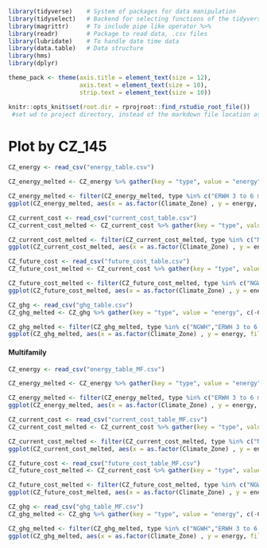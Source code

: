 
```r
library(tidyverse)    # System of packages for data manipulation 
library(tidyselect)   # Backend for selecting functions of the tidyverse
library(magrittr)     # To include pipe like operator %>%
library(readr)        # Package to read data, .csv files
library(lubridate)    # To handle date time data
library(data.table)   # Data structure 
library(hms)
library(dplyr)

theme_pack <- theme(axis.title = element_text(size = 12),
                    axis.text = element_text(size = 10),
                    strip.text = element_text(size = 10))
```

```r
knitr::opts_knit$set(root.dir = rprojroot::find_rstudio_root_file())
 #set wd to project directory, instead of the markdown file location as the directory
```

# Plot by CZ_145
```r
CZ_energy <- read_csv("energy_table.csv")
```

```r
CZ_energy_melted <- CZ_energy %>% gather(key = "type", value = "energy", c(-Climate_Zone))
```


```r
CZ_energy_melted <- filter(CZ_energy_melted, type %in% c("ERWH 3 to 6 mixed","ERWH 10 to 1 mixed","HPWH 10 to 1 mixed","HPWH 3 to 6 mixed"))
ggplot(CZ_energy_melted, aes(x = as.factor(Climate_Zone) , y = energy, fill = type)) + geom_bar(stat="identity", position=position_dodge()) + theme_gray(base_size = 13) + labs(x = "Climate Zone", y = "Energy (kWh/year)") + scale_fill_brewer(palette = "Set1")
```
```r
CZ_current_cost <- read_csv("current_cost_table.csv")
CZ_current_cost_melted <- CZ_current_cost %>% gather(key = "type", value = "energy", c(-Climate_Zone))
```

```r
CZ_current_cost_melted <- filter(CZ_current_cost_melted, type %in% c("NGWH","ERWH 3 to 6 mixed","ERWH 10 to 1 mixed","HPWH 10 to 1 mixed","HPWH 3 to 6 mixed"))
ggplot(CZ_current_cost_melted, aes(x = as.factor(Climate_Zone) , y = energy, fill = type)) + geom_bar(stat="identity", position=position_dodge()) + theme_gray(base_size = 13) + labs(x = "Climate Zone", y = "Cost ($/year)") + scale_fill_brewer(palette = "Set1")
```

```r
CZ_future_cost <- read_csv("future_cost_table.csv")
CZ_future_cost_melted <- CZ_current_cost %>% gather(key = "type", value = "energy", c(-Climate_Zone))
```

```r
CZ_future_cost_melted <- filter(CZ_future_cost_melted, type %in% c("NGWH","ERWH 3 to 6 mixed","ERWH 10 to 1 mixed","HPWH 10 to 1 mixed","HPWH 3 to 6 mixed"))
ggplot(CZ_future_cost_melted, aes(x = as.factor(Climate_Zone) , y = energy, fill = type)) + geom_bar(stat="identity", position=position_dodge()) + theme_gray(base_size = 13) + labs(x = "Climate Zone", y = "Cost ($/year)") + scale_fill_brewer(palette = "Set1")
```

```r
CZ_ghg <- read_csv("ghg_table.csv")
CZ_ghg_melted <- CZ_ghg %>% gather(key = "type", value = "energy", c(-Climate_Zone))
```

```r
CZ_ghg_melted <- filter(CZ_ghg_melted, type %in% c("NGWH","ERWH 3 to 6 mixed","ERWH 10 to 1 mixed","HPWH 10 to 1 mixed","HPWH 3 to 6 mixed"))
ggplot(CZ_ghg_melted, aes(x = as.factor(Climate_Zone) , y = energy, fill = type)) + geom_bar(stat="identity", position=position_dodge()) + theme_gray(base_size = 13) + labs(x = "Climate Zone", y = "GHG Emissions (lb CO2/year)") + scale_fill_brewer(palette = "Set1")
```




#### Multifamily 

```r
CZ_energy <- read_csv("energy_table_MF.csv")
```

```r
CZ_energy_melted <- CZ_energy %>% gather(key = "type", value = "energy", c(-Climate_Zone))
```


```r
CZ_energy_melted <- filter(CZ_energy_melted, type %in% c("ERWH 3 to 6 mixed","ERWH 10 to 1 mixed","HPWH 10 to 1 mixed","HPWH 3 to 6 mixed"))
ggplot(CZ_energy_melted, aes(x = as.factor(Climate_Zone) , y = energy, fill = type)) + geom_bar(stat="identity", position=position_dodge()) + theme_gray(base_size = 13) + labs(x = "Climate Zone", y = "Energy (kWh/year)") + scale_fill_brewer(palette = "Set1")
```

```r
CZ_current_cost <- read_csv("current_cost_table_MF.csv")
CZ_current_cost_melted <- CZ_current_cost %>% gather(key = "type", value = "energy", c(-Climate_Zone))
```

```r
CZ_current_cost_melted <- filter(CZ_current_cost_melted, type %in% c("NGWH","ERWH 3 to 6 mixed","ERWH 10 to 1 mixed","HPWH 10 to 1 mixed","HPWH 3 to 6 mixed"))
ggplot(CZ_current_cost_melted, aes(x = as.factor(Climate_Zone) , y = energy, fill = type)) + geom_bar(stat="identity", position=position_dodge()) + theme_gray(base_size = 13) + labs(x = "Climate Zone", y = "Cost ($/year)") + scale_fill_brewer(palette = "Set1")
```

```r
CZ_future_cost <- read_csv("future_cost_table_MF.csv")
CZ_future_cost_melted <- CZ_current_cost %>% gather(key = "type", value = "energy", c(-Climate_Zone))
```

```r
CZ_future_cost_melted <- filter(CZ_future_cost_melted, type %in% c("NGWH","ERWH 3 to 6 mixed","ERWH 10 to 1 mixed","HPWH 10 to 1 mixed","HPWH 3 to 6 mixed"))
ggplot(CZ_future_cost_melted, aes(x = as.factor(Climate_Zone) , y = energy, fill = type)) + geom_bar(stat="identity", position=position_dodge()) + theme_gray(base_size = 13) + labs(x = "Climate Zone", y = "Cost ($/year)") + scale_fill_brewer(palette = "Set1")
```

```r
CZ_ghg <- read_csv("ghg_table_MF.csv")
CZ_ghg_melted <- CZ_ghg %>% gather(key = "type", value = "energy", c(-Climate_Zone))
```

```r
CZ_ghg_melted <- filter(CZ_ghg_melted, type %in% c("NGWH","ERWH 3 to 6 mixed","ERWH 10 to 1 mixed","HPWH 10 to 1 mixed","HPWH 3 to 6 mixed"))
ggplot(CZ_ghg_melted, aes(x = as.factor(Climate_Zone) , y = energy, fill = type)) + geom_bar(stat="identity", position=position_dodge()) + theme_gray(base_size = 13) + labs(x = "Climate Zone", y = "GHG Emissions (lb CO2/year)") + scale_fill_brewer(palette = "Set1")
```
